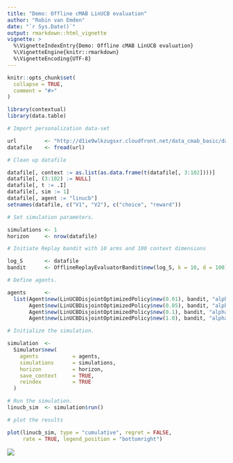 ```yaml
---
title: "Demo: Offline cMAB LinUCB evaluation"
author: "Robin van Emden"
date: "`r Sys.Date()`"
output: rmarkdown::html_vignette
vignette: >
  %\VignetteIndexEntry{Demo: Offline cMAB LinUCB evaluation}
  %\VignetteEngine{knitr::rmarkdown}
  %\VignetteEncoding{UTF-8}
---
```


```r
knitr::opts_chunk$set(
  collapse = TRUE,
  comment = "#>"
)
```

```r
library(contextual)
library(data.table)

# Import personalization data-set

url         <- "http://d1ie9wlkzugsxr.cloudfront.net/data_cmab_basic/dataset.txt"
datafile    <- fread(url)

# Clean up datafile

datafile[, context := as.list(as.data.frame(t(datafile[, 3:102])))]
datafile[, (3:102) := NULL]
datafile[, t := .I]
datafile[, sim := 1]
datafile[, agent := "linucb"]
setnames(datafile, c("V1", "V2"), c("choice", "reward"))

# Set simulation parameters.

simulations <- 1
horizon     <- nrow(datafile)

# Initiate Replay bandit with 10 arms and 100 context dimensions

log_S       <- datafile
bandit      <- OfflineReplayEvaluatorBandit$new(log_S, k = 10, d = 100)

# Define agents.

agents      <-
  list(Agent$new(LinUCBDisjointOptimizedPolicy$new(0.01), bandit, "alpha = 0.01"),
       Agent$new(LinUCBDisjointOptimizedPolicy$new(0.05), bandit, "alpha = 0.05"),
       Agent$new(LinUCBDisjointOptimizedPolicy$new(0.1), bandit, "alpha = 0.1"),
       Agent$new(LinUCBDisjointOptimizedPolicy$new(1.0), bandit, "alpha = 1.0"))

# Initialize the simulation.

simulation  <-
  Simulator$new(
    agents           = agents,
    simulations      = simulations,
    horizon          = horizon,
    save_context     = TRUE,
    reindex          = TRUE
  )

# Run the simulation.
linucb_sim  <- simulation$run()

# plot the results

plot(linucb_sim, type = "cumulative", regret = FALSE,
     rate = TRUE, legend_position = "bottomright")
```

![](linucboffline.jpeg)
